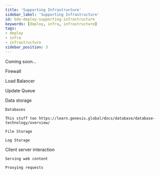 ```yaml
---
title: 'Supporting Infrastructure'
sidebar_label: 'Supporting Infrastructure'
id: bdo-deploy-supporting-infrastructure
keywords: [deploy, infra, infrastructure]
tags:
- deploy
- infra
- infrastructure
sidebar_position: 3
---
```


Coming soon...

Firewall 

Load Balancer 

Update Queue  

Data storage 

    Databases	 

    This stuff too https://learn.genesis.global/docs/database/database-technology/overview/ 

    File Storage 

    Log Storage 

Client server interaction 

    Serving web content 

    Proxying requests 